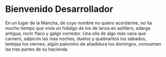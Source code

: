 
# Bienvenido Desarrollador
En un lugar de la Mancha, de cuyo nombre no quiero acordarme, no ha mucho tiempo que vivía un hidalgo de los de lanza en astillero, adarga antigua, rocín flaco y galgo corredor.
Una olla de algo más vaca que carnero, salpicón las más noches, duelos y quebrantos los sábados, lantejas los viernes, algún palomino de añadidura los domingos, consumían las tres partes de su hacienda.

